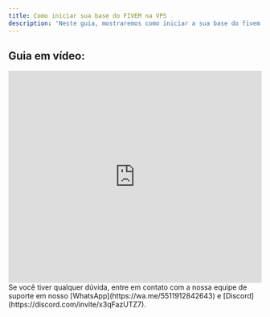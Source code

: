 ```yaml
---
title: Como iniciar sua base do FIVEM na VPS
description: 'Neste guia, mostraremos como iniciar a sua base do fivem.'
---
```


## Guia em vídeo:
<iframe
  width="100%"
  height="422"
  src="https://www.youtube.com/embed/VPOfC-uVrXc?si=B2BgzDtjoINN_DEg"
  title="YouTube video player"
  frameborder="0"
  allow="accelerometer; autoplay; clipboard-write; encrypted-media; gyroscope; picture-in-picture"
  allowfullscreen
></iframe>

<Check>
Se você tiver qualquer dúvida, entre em contato com a nossa equipe de suporte
em nosso [WhatsApp](https://wa.me/5511912842643) 
e [Discord](https://discord.com/invite/x3qFazUTZ7).
</Check>